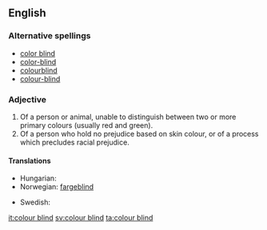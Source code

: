 ==English==

===Alternative spellings===
* [[color blind]]
* [[color-blind]]
* [[colourblind]]
* [[colour-blind]]

===Adjective===
{{en-adj|pos=[[colour]] [[blind]]}}

# Of a person or animal, unable to distinguish between two or more primary colours (usually red and green).
# Of a person who hold no prejudice based on skin colour, or of a process which precludes racial prejudice.

====Translations====
{{top}}
* Hungarian: {{t-|hu|színvak}}
* Norwegian: [[fargeblind]]
{{mid}}
* Swedish: {{t+|sv|färgblind}}
{{bottom}}

[[it:colour blind]]
[[sv:colour blind]]
[[ta:colour blind]]